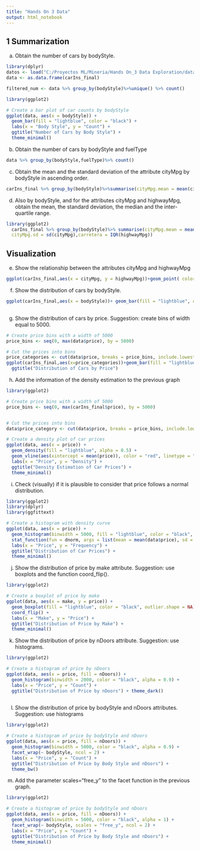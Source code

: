 ```yaml
---
title: "Hands On 3 Data"
output: html_notebook
---
```


## 1 Summarization


(a) Obtain the number of cars by bodyStyle.
```r

library(dplyr)
datos <- load("C:/Proyectos ML/Mineria/Hands On_3 Data Exploration/data/carIns_final.Rdata")
data <- as.data.frame(carIns_final)

filtered_num <- data %>% group_by(bodyStyle)%>%unique() %>% count()

```

```r
library(ggplot2)

# Create a bar plot of car counts by bodyStyle
ggplot(data, aes(x = bodyStyle)) +
  geom_bar(fill = "lightblue", color = "black") +
  labs(x = "Body Style", y = "Count") +
  ggtitle("Number of Cars by Body Style") +
  theme_minimal()

```
(b) Obtain the number of cars by bodyStyle and fuelType

```r

data %>% group_by(bodyStyle,fuelType)%>% count()


```
(c) Obtain the mean and the standard deviation of the attribute cityMpg by bodyStyle in ascending order.
```r

carIns_final %>% group_by(bodyStyle)%>%summarise(cityMpg.mean = mean(cityMpg), cityMpg.sd = sd(cityMpg) )%>% arrange(cityMpg.mean)
``` 
(d) Also by bodyStyle, and for the attributes cityMpg and highwayMpg, obtain the mean, the standard
deviation, the median and the inter-quartile range.
```r
library(ggplot2)
  carIns_final %>% group_by(bodyStyle)%>% summarise(cityMpg.mean = mean(cityMpg),
  cityMpg.sd = sd(cityMpg),carretera = IQR(highwayMpg))

```
## Visualization

(e) Show the relationship between the attributes cityMpg and highwayMpg
```r


ggplot(carIns_final,aes(x = cityMpg, y = highwayMpg))+geom_point( color = "red")+ggtitle("Relation entre City  & Hightway")

```
(f) Show the distribution of cars by bodyStyle.

```r

ggplot(carIns_final,aes(x = bodyStyle))+ geom_bar(fill = "lightblue", color = "black")
       


```
(g) Show the distribution of cars by price. Suggestion: create bins of width equal to 5000.
```r

# Create price bins with a width of 5000
price_bins <- seq(0, max(data$price), by = 5000)

# Cut the prices into bins
price_categories <- cut(data$price, breaks = price_bins, include.lowest = TRUE)
ggplot(carIns_final,aes(x=price_categories))+geom_bar(fill = "lightblue", color = "black")+labs(x = "Price Category", y = "Count") +
  ggtitle("Distribution of Cars by Price")


```
(h) Add the information of the density estimation to the previous graph
```r

library(ggplot2)

# Create price bins with a width of 5000
price_bins <- seq(0, max(carIns_final$price), by = 5000)


# Cut the prices into bins
data$price_category <- cut(data$price, breaks = price_bins, include.lowest = TRUE)

# Create a density plot of car prices
ggplot(data, aes(x = price)) +
  geom_density(fill = "lightblue", alpha = 0.5) +
  geom_vline(aes(xintercept = mean(price)), color = "red", linetype = "dashed", size = 1) +
  labs(x = "Price", y = "Density") +
  ggtitle("Density Estimation of Car Prices") +
  theme_minimal()


```
(i) Check (visually) if it is plausible to consider that price follows a normal distribution.
```r

library(ggplot2)
library(dplyr)
library(ggfittext)

# Create a histogram with density curve
ggplot(data, aes(x = price)) +
  geom_histogram(binwidth = 5000, fill = "lightblue", color = "black", alpha = 0.5) +
  stat_function(fun = dnorm, args = list(mean = mean(data$price), sd = sd(data$price)), color = "red", size = 1) +
  labs(x = "Price", y = "Frequency") +
  ggtitle("Distribution of Car Prices") +
  theme_minimal()

```
(j) Show the distribution of price by make attribute. Suggestion: use boxplots and the function coord_flip().
```r
library(ggplot2)

# Create a boxplot of price by make
ggplot(data, aes(x = make, y = price)) +
  geom_boxplot(fill = "lightblue", color = "black", outlier.shape = NA) +
  coord_flip() +
  labs(x = "Make", y = "Price") +
  ggtitle("Distribution of Price by Make") +
  theme_minimal()

```
(k) Show the distribution of price by nDoors attribute. Suggestion: use histograms.
```r
library(ggplot2)

# Create a histogram of price by nDoors
ggplot(data, aes(x = price, fill = nDoors)) +
  geom_histogram(binwidth = 2000, color = "black", alpha = 0.9) +
  labs(x = "Price", y = "Count") +
  ggtitle("Distribution of Price by nDoors") + theme_dark()
  

```
(l) Show the distribution of price by bodyStyle and nDoors attributes. Suggestion: use histograms
```r
library(ggplot2)

# Create a histogram of price by bodyStyle and nDoors
ggplot(data, aes(x = price, fill = nDoors)) +
  geom_histogram(binwidth = 5000, color = "black", alpha = 0.9) +
  facet_wrap(~ bodyStyle, ncol = 2) +
  labs(x = "Price", y = "Count") +
  ggtitle("Distribution of Price by Body Style and nDoors") +
  theme_bw()

```
(m) Add the parameter scales="free_y" to the facet function in the previous graph.
```r
library(ggplot2)

# Create a histogram of price by bodyStyle and nDoors
ggplot(data, aes(x = price, fill = nDoors)) +
  geom_histogram(binwidth = 5000, color = "black", alpha = 1) +
  facet_wrap(~ bodyStyle, scales = "free_y", ncol = 2) +
  labs(x = "Price", y = "Count") +
  ggtitle("Distribution of Price by Body Style and nDoors") +
  theme_minimal()


```





